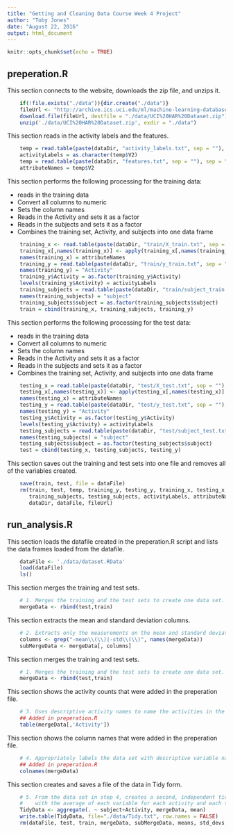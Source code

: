 ```yaml
---
title: "Getting and Cleaning Data Course Week 4 Project"
author: "Toby Jones"
date: "August 22, 2016"
output: html_document
---
```


```r
knitr::opts_chunk$set(echo = TRUE)
```

## preperation.R

This section connects to the website, downloads the zip file, and unzips it.

```r
    if(!file.exists("./data")){dir.create("./data")}
    fileUrl <- "http://archive.ics.uci.edu/ml/machine-learning-databases/00240/UCI%20HAR%20Dataset.zip"
    download.file(fileUrl, destfile = "./data/UCI%20HAR%20Dataset.zip")
    unzip('./data/UCI%20HAR%20Dataset.zip', exdir = "./data")
```


This section reads in the activity labels and the features.
```r
    temp = read.table(paste(dataDir, "activity_labels.txt", sep = ""), sep = "")
    activityLabels = as.character(temp$V2)
    temp = read.table(paste(dataDir, "features.txt", sep = ""), sep = "")
    attributeNames = temp$V2
```

This section performs the following processing for the training data:

* reads in the training data
* Convert all columns to numeric
* Sets the column names
* Reads in the Activity and sets it as a factor
* Reads in the subjects and sets it as a factor
* Combines the training set, Activity, and subjects into one data frame
```r
    training_x <- read.table(paste(dataDir, "train/X_train.txt", sep = ""), sep = "")
    training_x[,names(training_x)] <- apply(training_x[,names(training_x)], 2, function(x) as.numeric(as.character(x)))
    names(training_x) = attributeNames
    training_y = read.table(paste(dataDir, "train/y_train.txt", sep = ""), sep = "")
    names(training_y) = "Activity"
    training_y$Activity = as.factor(training_y$Activity)
    levels(training_y$Activity) = activityLabels
    training_subjects = read.table(paste(dataDir, "train/subject_train.txt", sep = ""), sep = "")
    names(training_subjects) = "subject"
    training_subjects$subject = as.factor(training_subjects$subject)
    train = cbind(training_x, training_subjects, training_y)
```

This section performs the following processing for the test data:

* reads in the training data
* Convert all columns to numeric
* Sets the column names
* Reads in the Activity and sets it as a factor
* Reads in the subjects and sets it as a factor
* Combines the training set, Activity, and subjects into one data frame
```r
    testing_x = read.table(paste(dataDir, "test/X_test.txt", sep = ""), sep = "")
    testing_x[,names(testing_x)] <- apply(testing_x[,names(testing_x)], 2, function(x) as.numeric(as.character(x)))
    names(testing_x) = attributeNames
    testing_y = read.table(paste(dataDir, "test/y_test.txt", sep = ""), sep = "")
    names(testing_y) = "Activity"
    testing_y$Activity = as.factor(testing_y$Activity)
    levels(testing_y$Activity) = activityLabels
    testing_subjects = read.table(paste(dataDir, "test/subject_test.txt", sep = ""), sep = "")
    names(testing_subjects) = "subject"
    testing_subjects$subject = as.factor(testing_subjects$subject)
    test = cbind(testing_x, testing_subjects, testing_y)
```

This section saves out the training and test sets into one file and removes all of the variables created.
```r
    save(train, test, file = dataFile)
    rm(train, test, temp, training_y, testing_y, training_x, testing_x, 
       training_subjects, testing_subjects, activityLabels, attributeNames,
       dataDir, dataFile, fileUrl)
```

## run_analysis.R

This section loads the datafile created in the preperation.R script and lists the data frames loaded from the datafile.
```r
    dataFile <- './data/dataset.RData'
    load(dataFile)
    ls()
```

This section merges the training and test sets.
```r
    # 1. Merges the training and the test sets to create one data set.
    mergeData <- rbind(test,train)
```

This section extracts the mean and standard deviation columns.
```r
    # 2. Extracts only the measurements on the mean and standard deviation for each measurement.
    columns <- grep("-mean\\(\\)|-std\\(\\)", names(mergeData))
    subMergeData <- mergeData[, columns]
```

This section merges the training and test sets.
```r
    # 1. Merges the training and the test sets to create one data set.
    mergeData <- rbind(test,train)
```

This section shows the activity counts that were added in the preperation file.
```r
    # 3. Uses descriptive activity names to name the activities in the data set
    ## Added in preperation.R
    table(mergeData[,'Activity'])
```

This section shows the column names that were added in the preperation file.
```r
    # 4. Appropriately labels the data set with descriptive variable names.
    ## Added in preperation.R
    colnames(mergeData)
```

This section creates and saves a file of the data in Tidy form.
```r
    # 5. From the data set in step 4, creates a second, independent tidy data set 
    #    with the average of each variable for each activity and each subject.
    TidyData <- aggregate(. ~ subject+Activity, mergeData, mean)
    write.table(TidyData, file="./data/Tidy.txt", row.names = FALSE)
    rm(dataFile, test, train, mergeData, subMergeData, means, std_devs, TidyData)
```
